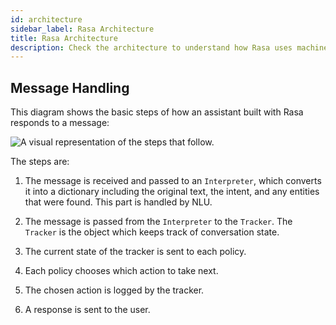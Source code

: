 ```yaml
---
id: architecture
sidebar_label: Rasa Architecture
title: Rasa Architecture
description: Check the architecture to understand how Rasa uses machine learning, context and state of the conversation to predict the next action of the AI Assistant.
---
```


## Message Handling

This diagram shows the basic steps of how an assistant built with Rasa
responds to a message:


<Image img={archImage} caption="Rasa architecture" alt="A visual representation of the steps that follow."/>

The steps are:

1. The message is received and passed to an `Interpreter`, which
   converts it into a dictionary including the original text, the intent,
   and any entities that were found. This part is handled by NLU.

2. The message is passed from the `Interpreter` to the `Tracker`.
   The `Tracker` is the object which keeps track of conversation state.

3. The current state of the tracker is sent to each policy.

4. Each policy chooses which action to take next.

5. The chosen action is logged by the tracker.

6. A response is sent to the user.
